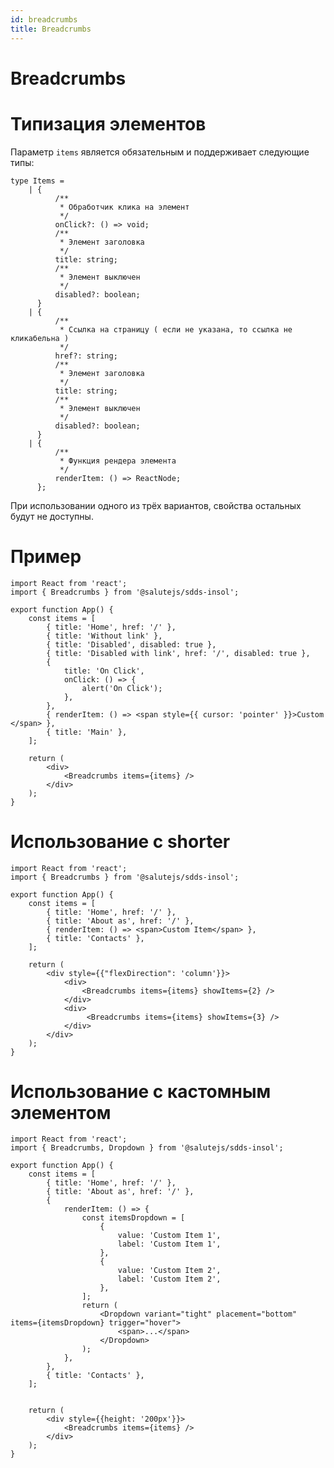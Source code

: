 ```yaml
---
id: breadcrumbs
title: Breadcrumbs
---
```



# Breadcrumbs
<PropsTable name="Breadcrumbs" />

# Типизация элементов

Параметр `items` является обязательным и поддерживает следующие типы:

```tsx
type Items =
    | {
          /**
           * Обработчик клика на элемент
           */
          onClick?: () => void;
          /**
           * Элемент заголовка
           */
          title: string;
          /**
           * Элемент выключен
           */
          disabled?: boolean;
      }
    | {
          /**
           * Ссылка на страницу ( если не указана, то ссылка не кликабельна )
           */
          href?: string;
          /**
           * Элемент заголовка
           */
          title: string;
          /**
           * Элемент выключен
           */
          disabled?: boolean;
      }
    | {
          /**
           * Функция рендера элемента
           */
          renderItem: () => ReactNode;
      };
```

При использовании одного из трёх вариантов, свойства остальных будут не доступны.

# Пример

```tsx live
import React from 'react';
import { Breadcrumbs } from '@salutejs/sdds-insol';

export function App() {
    const items = [
        { title: 'Home', href: '/' },
        { title: 'Without link' },
        { title: 'Disabled', disabled: true },
        { title: 'Disabled with link', href: '/', disabled: true },
        {
            title: 'On Click',
            onClick: () => {
                alert('On Click');
            },
        },
        { renderItem: () => <span style={{ cursor: 'pointer' }}>Custom </span> },
        { title: 'Main' },
    ];

    return (
        <div>
            <Breadcrumbs items={items} />
        </div>
    );
}
```
# Использование с shorter
```tsx live
import React from 'react';
import { Breadcrumbs } from '@salutejs/sdds-insol';

export function App() {
    const items = [
        { title: 'Home', href: '/' },
        { title: 'About as', href: '/' },
        { renderItem: () => <span>Custom Item</span> },
        { title: 'Contacts' },
    ];

    return (
        <div style={{"flexDirection": 'column'}}>
            <div>
                <Breadcrumbs items={items} showItems={2} />
            </div>
            <div>
                 <Breadcrumbs items={items} showItems={3} />
            </div>
        </div>
    );
}
```

# Использование с кастомным элементом
```tsx live
import React from 'react';
import { Breadcrumbs, Dropdown } from '@salutejs/sdds-insol';

export function App() {
    const items = [
        { title: 'Home', href: '/' },
        { title: 'About as', href: '/' },
        {
            renderItem: () => {
                const itemsDropdown = [
                    {
                        value: 'Custom Item 1',
                        label: 'Custom Item 1',
                    },
                    {
                        value: 'Custom Item 2',
                        label: 'Custom Item 2',
                    },
                ];
                return (
                    <Dropdown variant="tight" placement="bottom" items={itemsDropdown} trigger="hover">
                        <span>...</span>
                    </Dropdown>
                );
            },
        },
        { title: 'Contacts' },
    ];


    return (
        <div style={{height: '200px'}}>
            <Breadcrumbs items={items} />
        </div>
    );
}
```
